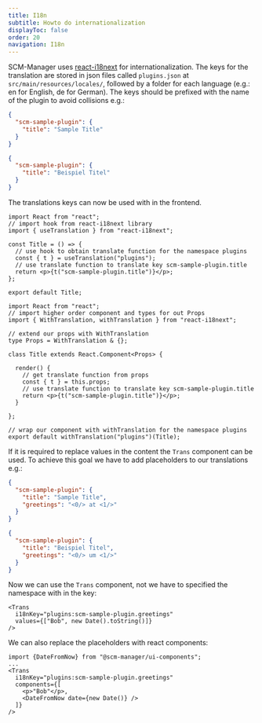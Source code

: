 ```yaml
---
title: I18n
subtitle: Howto do internationalization
displayToc: false
order: 20
navigation: I18n
---
```


SCM-Manager uses [react-i18next](https://react.i18next.com) for internationalization.
The keys for the translation are stored in json files called `plugins.json` at `src/main/resources/locales/`, 
followed by a folder for each language (e.g.: en for English, de for German).
The keys should be prefixed with the name of the plugin to avoid collisions e.g.:

<Tabs>
  <Tab title=".../locales/en/plugins.json">

```json
{
  "scm-sample-plugin": {
    "title": "Sample Title"
  }
}
```

  </Tab>
  <Tab title=".../locales/de/plugins.json">

```json
{
  "scm-sample-plugin": {
    "title": "Beispiel Titel"
  }
}
```

  </Tab>
</Tabs>

The translations keys can now be used with in the frontend.

<Tabs>
  <Tab title="Function Component">

```tsx
import React from "react";
// import hook from react-i18next library
import { useTranslation } from "react-i18next";

const Title = () => {
  // use hook to obtain translate function for the namespace plugins
  const { t } = useTranslation("plugins");
  // use translate function to translate key scm-sample-plugin.title
  return <p>{t("scm-sample-plugin.title")}</p>;
};

export default Title;
```

  </Tab>
  <Tab title="Class Component">

```tsx
import React from "react";
// import higher order component and types for out Props
import { WithTranslation, withTranslation } from "react-i18next";

// extend our props with WithTranslation
type Props = WithTranslation & {};

class Title extends React.Component<Props> {

  render() {
    // get translate function from props
    const { t } = this.props;
    // use translate function to translate key scm-sample-plugin.title
    return <p>{t("scm-sample-plugin.title")}</p>;
  }

};

// wrap our component with withTranslation for the namespace plugins
export default withTranslation("plugins")(Title);
```

  </Tab>
</Tabs>

If it is required to replace values in the content the `Trans` component can be used.
To achieve this goal we have to add placeholders to our translations e.g.:

<Tabs>
  <Tab title=".../locales/en/plugins.json">

```json
{
  "scm-sample-plugin": {
    "title": "Sample Title",
    "greetings": "<0/> at <1/>"
  }
}
```

  </Tab>
  <Tab title=".../locales/de/plugins.json">

```json
{
  "scm-sample-plugin": {
    "title": "Beispiel Titel",
    "greetings": "<0/> um <1/>"
  }
}
```

  </Tab>
</Tabs>


Now we can use the `Trans` component, not we have to specified the namespace with in the key:

```tsx
<Trans 
  i18nKey="plugins:scm-sample-plugin.greetings" 
  values={["Bob", new Date().toString()]} 
/>
```

We can also replace the placeholders with react components:

```tsx
import {DateFromNow} from "@scm-manager/ui-components";
...
<Trans 
  i18nKey="plugins:scm-sample-plugin.greetings" 
  components={[
    <p>"Bob"</p>, 
    <DateFromNow date={new Date()} />
  ]} 
/>
```
